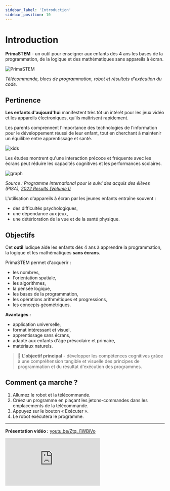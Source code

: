 ```yaml
---
sidebar_label: 'Introduction'
sidebar_position: 10
---
```


# Introduction

**PrimaSTEM** - un outil pour enseigner aux enfants dès 4 ans les bases de la programmation, de la logique et des mathématiques sans appareils à écran.

![PrimaSTEM](../images/main_04.png)

*Télécommande, blocs de programmation, robot et résultats d'exécution du code.*

## Pertinence

**Les enfants d'aujourd'hui** manifestent très tôt un intérêt pour les jeux vidéo et les appareils électroniques, qu'ils maîtrisent rapidement.

Les parents comprennent l'importance des technologies de l'information pour le développement réussi de leur enfant, tout en cherchant à maintenir un équilibre entre apprentissage et santé.

![kids](../images/kids.png)

Les études montrent qu'une interaction précoce et fréquente avec les écrans peut réduire les capacités cognitives et les performances scolaires.

![graph](../images/graph_2.jpg)

*Source : Programme international pour le suivi des acquis des élèves (PISA), [2022 Results (Volume I)](https://www.oecd-ilibrary.org/education/pisa-2022-results-volume-i_53f23881-en)*

L'utilisation d'appareils à écran par les jeunes enfants entraîne souvent :
- des difficultés psychologiques,
- une dépendance aux jeux,
- une détérioration de la vue et de la santé physique.

## Objectifs

Cet **outil** ludique aide les enfants dès 4 ans à apprendre la programmation, la logique et les mathématiques **sans écrans**.

PrimaSTEM permet d'acquérir :
- les nombres,
- l'orientation spatiale,
- les algorithmes,
- la pensée logique,
- les bases de la programmation,
- les opérations arithmétiques et progressions,
- les concepts géométriques.

**Avantages :**
- application universelle,
- format intéressant et visuel,
- apprentissage sans écrans,
- adapté aux enfants d'âge préscolaire et primaire,
- matériaux naturels.

> 🎯 **L'objectif principal** - développer les compétences cognitives grâce à une compréhension tangible et visuelle des principes de programmation et du résultat d'exécution des programmes.

## Comment ça marche ?

1. Allumez le robot et la télécommande.
2. Créez un programme en plaçant les jetons-commandes dans les emplacements de la télécommande.
3. Appuyez sur le bouton « Exécuter ».
4. Le robot exécutera le programme.

---
**Présentation vidéo :** [youtu.be/Ztq_I1WBiVo](https://youtu.be/Ztq_I1WBiVo)
<div
  style={{
    position: 'relative',
    paddingBottom: '56.25%',
    height: 0,
    overflow: 'hidden',
  }}
>
  <iframe
    src="https://www.youtube.com/embed/Ztq_I1WBiVo?si=a54tevy8tUEQMOva"
    style={{
      position: 'absolute',
      top: 0,
      left: 0,
      width: '100%',
      height: '100%',
    }}
    frameBorder="0"
    allow="accelerometer; autoplay; clipboard-write; encrypted-media; gyroscope; picture-in-picture"
    allowFullScreen
  />
</div>
---

**Dessin mathématique utilisant une variable et des nombres négatifs :** [youtu.be/6Zoyku27mO8](https://youtu.be/6Zoyku27mO8)
<div
  style={{
    position: 'relative',
    paddingBottom: '56.25%',
    height: 0,
    overflow: 'hidden',
  }}
>
  <iframe
    src="https://www.youtube.com/embed/6Zoyku27mO8?si=WYYMKyV7d768DI-D"
    style={{
      position: 'absolute',
      top: 0,
      left: 0,
      width: '100%',
      height: '100%',
    }}
    frameBorder="0"
    allow="accelerometer; autoplay; clipboard-write; encrypted-media; gyroscope; picture-in-picture"
    allowFullScreen
  />
</div>
---

**Dessin mathématique d'un cœur :** [youtu.be/VgiWu200EGw](https://youtu.be/VgiWu200EGw)
<div
  style={{
    position: 'relative',
    paddingBottom: '56.25%',
    height: 0,
    overflow: 'hidden',
  }}
>
  <iframe
    src="https://www.youtube.com/embed/VgiWu200EGw?si=EiQKbP0egmZ2aXCa"
style={{
      position: 'absolute',
      top: 0,
      left: 0,
      width: '100%',
      height: '100%',
    }}
    frameBorder="0"
    allow="accelerometer; autoplay; clipboard-write; encrypted-media; gyroscope; picture-in-picture"
    allowFullScreen
  />
</div>
---

> 📺  En savoir plus sur la chaîne [YouTube PrimaSTEM](https://www.youtube.com/@primastem)

## À qui est-ce destiné ?

PrimaSTEM est conçu pour les enfants et ressemble à un jeu, mais c'est un outil flexible pour les enseignants et les parents. Il peut être utilisé pour enseigner diverses matières - mathématiques, programmation, physique, histoire, géographie. Tout est limité uniquement par l'imagination et les compétences de l'enseignant ou des parents.

L'enfant acquiert des bases mathématiques et algorithmiques, ce qui constitue une excellente préparation pour l'école et la première expérience avec les langages de programmation (Scratch, Logo ou Minecraft).

![Spirale](../images/robot_spiral_01.jpg)

*Exemple de résultat : spirale dessinée en modifiant dynamiquement une variable dans une boucle.*
